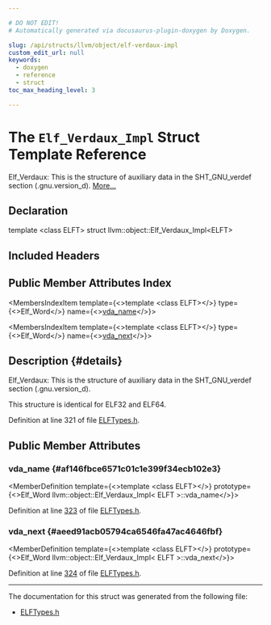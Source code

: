 ```yaml
---

# DO NOT EDIT!
# Automatically generated via docusaurus-plugin-doxygen by Doxygen.

slug: /api/structs/llvm/object/elf-verdaux-impl
custom_edit_url: null
keywords:
  - doxygen
  - reference
  - struct
toc_max_heading_level: 3

---
```





# The `Elf_Verdaux_Impl` Struct Template Reference

<DoxygenPage pluginConfig={pluginConfig}>

Elf&#95;Verdaux: This is the structure of auxiliary data in the SHT&#95;GNU&#95;verdef section (.gnu.version&#95;d). <a href="#details">More...</a>

## Declaration

<CodeBlock>template &lt;class ELFT&gt;
struct llvm::object::Elf_Verdaux_Impl&lt;ELFT&gt;</CodeBlock>

## Included Headers

<IncludesList>
<IncludesListItem
  filePath="llvm/Object/ELFTypes.h"
  permalink="/docs/api/files/include/include/llvm/include/llvm/object/elftypes-h"
  isLocal="true" />
</IncludesList>

## Public Member Attributes Index

<MembersIndex>

<MembersIndexItem
  template={<>template &lt;class ELFT&gt;</>}
  type={<>Elf&#95;Word</>}
  name={<><a href="#af146fbce6571c01c1e399f34ecb102e3">vda&#95;name</a></>}>
</MembersIndexItem>

<MembersIndexItem
  template={<>template &lt;class ELFT&gt;</>}
  type={<>Elf&#95;Word</>}
  name={<><a href="#aeed91acb05794ca6546fa47ac4646fbf">vda&#95;next</a></>}>
</MembersIndexItem>

</MembersIndex>

## Description {#details}

Elf&#95;Verdaux: This is the structure of auxiliary data in the SHT&#95;GNU&#95;verdef section (.gnu.version&#95;d).

This structure is identical for ELF32 and ELF64.

Definition at line 321 of file <a href="/docs/api/files/include/include/llvm/include/llvm/object/elftypes-h">ELFTypes.h</a>.

<SectionDefinition>

## Public Member Attributes

### vda&#95;name {#af146fbce6571c01c1e399f34ecb102e3}

<MemberDefinition
  template={<>template &lt;class ELFT&gt;</>}
  prototype={<>Elf&#95;Word llvm::object::Elf&#95;Verdaux&#95;Impl&lt; ELFT &gt;::vda&#95;name</>}>

Definition at line <a href="/docs/api/files/include/include/llvm/include/llvm/object/elftypes-h/#l00323">323</a> of file <a href="/docs/api/files/include/include/llvm/include/llvm/object/elftypes-h">ELFTypes.h</a>.
</MemberDefinition>

### vda&#95;next {#aeed91acb05794ca6546fa47ac4646fbf}

<MemberDefinition
  template={<>template &lt;class ELFT&gt;</>}
  prototype={<>Elf&#95;Word llvm::object::Elf&#95;Verdaux&#95;Impl&lt; ELFT &gt;::vda&#95;next</>}>

Definition at line <a href="/docs/api/files/include/include/llvm/include/llvm/object/elftypes-h/#l00324">324</a> of file <a href="/docs/api/files/include/include/llvm/include/llvm/object/elftypes-h">ELFTypes.h</a>.
</MemberDefinition>

</SectionDefinition>

<hr/>

The documentation for this struct was generated from the following file:

<ul>
<li><a href="/docs/api/files/include/include/llvm/include/llvm/object/elftypes-h">ELFTypes.h</a></li>
</ul>

</DoxygenPage>
